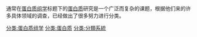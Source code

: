 {{portal|生物学}}
通常在[[蛋白质组学|蛋白质组学]]标题下的[[蛋白质|蛋白质]]研究是一个广泛而复杂的课题，根据他们来的许多具体领域的调查，已经做出了很多努力进行分类。

[[分类:蛋白质组学|分类:蛋白质组学]]
[[分类:蛋白质|分类:蛋白质]]
[[分类:分類系統|分类:分類系統]]